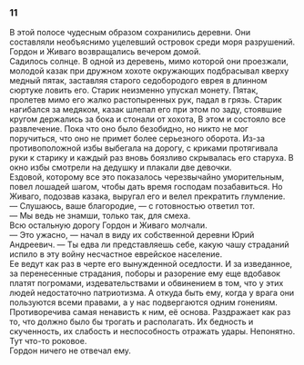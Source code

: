 ### 11 {-}

В этой полосе чудесным образом сохранились деревни. Они составляли необъяснимо уцелевший островок среди моря разрушений. Гордон и Живаго возвращались вечером домой.<br/> Садилось солнце. В одной из деревень, мимо которой они проезжали, молодой казак при дружном хохоте окружающих подбрасывал кверху медный пятак, заставляя старого седобородого еврея в длинном сюртуке ловить его. Старик неизменно упускал монету. Пятак, пролетев мимо его жалко растопыренных рук, падал в грязь. Старик нагибался за медяком, казак шлепал его при этом по заду, стоявшие кругом держались за бока и стонали от хохота, В этом и состояло все развлечение. Пока что оно было безобидно, но никто не мог поручиться, что оно не примет более серьезного оборота. Из-за противоположной избы выбегала на дорогу, с криками протягивала руки к старику и каждый раз вновь боязливо скрывалась его старуха. В окно избы смотрели на дедушку и плакали две девочки.<br/> Ездовой, которому все это показалось черезвычайно уморительным, повел лошадей шагом, чтобы дать время господам позабавиться. Но Живаго, подозвав казака, выругал его и велел прекратить глумление.<br/> — Слушаюсь, ваше благородие, — с готовностью ответил тот.<br/> — Мы ведь не знамши, только так, для смеха.<br/> Всю остальную дорогу Гордон и Живаго молчали.<br/> — Это ужасно, — начал в виду их собственной деревни Юрий Андреевич. — Ты едва ли представляешь себе, какую чашу страданий испило в эту войну несчастное еврейское население.<br/> Ее ведут как раз в черте его вынужденной оседлости. И за изведанное, за перенесенные страдания, поборы и разорение ему еще вдобавок платят погромами, издевательствами и обвинением в том, что у этих людей недостаточно патриотизма. А откуда быть ему, когда у врага они пользуются всеми правами, а у нас подвергаются одним гонениям. Противоречива самая ненависть к ним, её основа. Раздражает как раз то, что должно было бы трогать и располагать. Их бедность и скученность, их слабость и неспособность отражать удары. Непонятно. Тут что-то роковое.<br/> Гордон ничего не отвечал ему.


